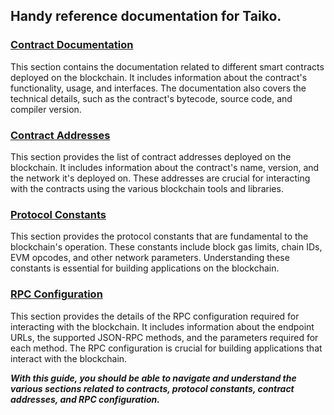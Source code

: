 ## Handy reference documentation for Taiko.

### [Contract Documentation](reference/contract-documentation)

This section contains the documentation related to different smart contracts deployed on the blockchain. It includes information about the contract's functionality, usage, and interfaces. The documentation also covers the technical details, such as the contract's bytecode, source code, and compiler version.

### [Contract Addresses](reference/contract-addresses)

This section provides the list of contract addresses deployed on the blockchain. It includes information about the contract's name, version, and the network it's deployed on. These addresses are crucial for interacting with the contracts using the various blockchain tools and libraries.

### [Protocol Constants](reference/protocol-constants)

This section provides the protocol constants that are fundamental to the blockchain's operation. These constants include block gas limits, chain IDs, EVM opcodes, and other network parameters. Understanding these constants is essential for building applications on the blockchain.

### [RPC Configuration](reference/rpc-configuration)

This section provides the details of the RPC configuration required for interacting with the blockchain. It includes information about the endpoint URLs, the supported JSON-RPC methods, and the parameters required for each method. The RPC configuration is crucial for building applications that interact with the blockchain.

**_With this guide, you should be able to navigate and understand the various sections related to contracts, protocol constants, contract addresses, and RPC configuration._**

